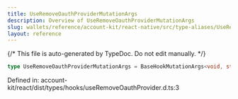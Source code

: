 ```yaml
---
title: UseRemoveOauthProviderMutationArgs
description: Overview of UseRemoveOauthProviderMutationArgs
slug: wallets/reference/account-kit/react-native/src/type-aliases/UseRemoveOauthProviderMutationArgs
layout: reference
---
```


{/* This file is auto-generated by TypeDoc. Do not edit manually. */}

```ts
type UseRemoveOauthProviderMutationArgs = BaseHookMutationArgs<void, string>;
```

Defined in: account-kit/react/dist/types/hooks/useRemoveOauthProvider.d.ts:3
